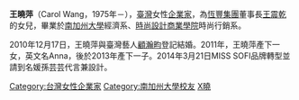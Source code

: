 {{BLP unsourced|time=2021-09-10T07:22:14+00:00}}
{{Infobox_Person
| name = 王曉萍
|image=
|box_width= 
|occupation= [[MISS_SOFI|MISS SOFI]]總經理
| period =
|birth_name=
| other_names =
| Sex = 女
|birth_date= 1975年
|birth_place= {{TWN}}
|death_date=
|death_place=
| nationality = {{ROC}}
| residence =
| party =
| religion =
| spouse = {{marriage|[[顧瀚畇|顧瀚畇]]|Dec 17, 2010}}
|education={{USA}}[[洛杉磯|洛杉磯]]<br/>[[南加州大學|南加州大學]]經濟系<br/>{{USA}}[[舊金山|舊金山]]<br/>[[時尚設計商業學院|時尚設計商業學院]]（FIDM）時尚行銷系
| past =[[碩豐國際|碩豐國際]]總經理<br/>[[MISS_SOFI|MISS SOFI]]總經理
| work =自創[[MISS_SOFI|MISS SOFI]]品牌
|awards=
}}

'''王曉萍'''（Carol Wang，1975年－），[[臺灣|臺灣]]女性[[企業家|企業家]]，為[[恆豐集團|恆豐集團]]董事長[[王震乾|王震乾]]的女兒，畢業於[[南加州大學|南加州大學]]經濟系、[[時尚設計商業學院|時尚設計商業學院]]時尚行銷系。

2010年12月17日，王曉萍與臺灣藝人[[顧瀚畇|顧瀚畇]]登記結婚。2011年，王曉萍產下一女，英文名Anna，後於2013年產下一子。2014年3月21日MISS SOFI品牌轉型並請到名媛孫芸芸代言兼設計。

{{DEFAULTSORT: Wang, Carol}}
[[Category:台灣女性企業家|Category:台灣女性企業家]]
[[Category:南加州大學校友|Category:南加州大學校友]]
[[Category:王姓|X曉]]